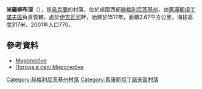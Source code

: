 {{coord|49|39|22|N|27|12|50|E|scale:100000|display=title}}

'''米羅柳布涅'''（{{lang-uk|Миролюбне}}），是[[烏克蘭|烏克蘭]]的村落，位於該國西部[[赫梅利尼茨基州|赫梅利尼茨基州]]，由[[舊康斯坦丁諾夫區|舊康斯坦丁諾夫區]]負責管轄，處於[[伊克瓦河_(南布格河支流)|伊克瓦河]]畔，始建於1517年，面積2.67平方公里，海拔高度317米，2001年人口770。

==參考資料==
*[https://web.archive.org/web/20131227213145/http://w1.c1.rada.gov.ua/pls/z7502/A005?rdat1=26.12.2013&rf7571=36751 Миролюбне]
* [http://weather.in.ua/ua/hmel'nickaja/15762 Погода в селі Миролюбне]

{{DEFAULTSORT:Миролюбне}}
[[Category:赫梅利尼茨基州村落|Category:赫梅利尼茨基州村落]]
[[Category:舊康斯坦丁諾夫區村落|Category:舊康斯坦丁諾夫區村落]]


{{Khmelnytskyi-geo-stub}}